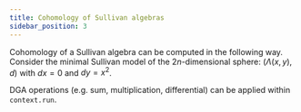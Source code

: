 ```yaml
---
title: Cohomology of Sullivan algebras
sidebar_position: 3
---
```



Cohomology of a Sullivan algebra can be computed in the following way.
Consider the minimal Sullivan model of the $2n$-dimensional sphere:
$(\Lambda(x, y), d)$ with $dx=0$ and $dy=x^2$.

<ImportKotlin path="SphereModel.kt" restrict="basic" />

DGA operations (e.g. sum, multiplication, differential) can be applied within `context.run`.

<ImportKotlin path="SphereModel.kt" restrict="context" />

